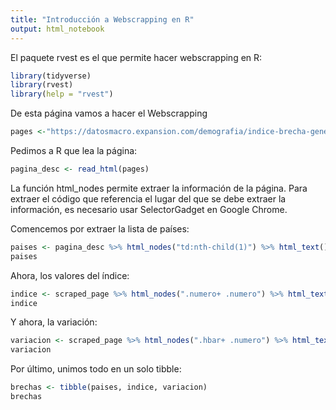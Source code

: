 ```yaml
---
title: "Introducción a Webscrapping en R"
output: html_notebook
---
```


El paquete rvest es el que permite hacer webscrapping en R:

```r
library(tidyverse)
library(rvest)
library(help = "rvest")
```


De esta página vamos a hacer el Webscrapping

```r
pages <-"https://datosmacro.expansion.com/demografia/indice-brecha-genero-global"
```

Pedimos a R que lea la página:

```r
pagina_desc <- read_html(pages)
```

La función html_nodes permite extraer la información de la página. Para extraer el código que referencia el lugar del que se debe extraer la información, es necesario usar SelectorGadget en Google Chrome. 

Comencemos por extraer la lista de países:

```r
paises <- pagina_desc %>% html_nodes("td:nth-child(1)") %>% html_text() #%>% as.character()
paises 
```

Ahora, los valores del índice:
```r
indice <- scraped_page %>% html_nodes(".numero+ .numero") %>% html_text() #%>% as.character()
indice
```

Y ahora, la variación:

```r
variacion <- scraped_page %>% html_nodes(".hbar+ .numero") %>% html_text()
variacion
```

Por último, unimos todo en un solo tibble:

```r
brechas <- tibble(paises, indice, variacion)
brechas
```

